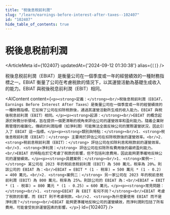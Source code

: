 ```yaml
---
title: "税後息税前利潤"
slug: "/learn/earnings-before-interest-after-taxes--102407"
id: "102407"
hide_table_of_contents: true
---
```



# 税後息税前利潤

<ArticleMeta id={102407} updatedAt={'2024-09-12 01:30:38'} alias={`[]`} />
<div className='border-solid border-b border-t-0 my-4 border-[var(--ifm-color-gray-300)]' />

税後息税前利潤（EBIAT）是衡量公司在一個季度或一年的經營績效的一種財務指標之一。EBIAT 衡量了公司在考慮税款的情況下，以其運營活動為基礎生成收入的能力。EBIAT 與税後税息前利潤（EBIT）相同。

<AIContent content={`<p><strong>定義：</strong><br/>税後息税前利潤（EBIAT，Earnings Before Interest After Taxes）是衡量公司在一個季度或一年的經營績效的一種財務指標。它反映了公司在扣除税款後，通過其運營活動所生成的收入能力。EBIAT 與税後税息前利潤（EBIT）相同。</p><p><strong>起源：</strong><br/>EBIAT 的概念起源於財務分析領域，旨在提供一個更清晰的視角來評估公司的運營效率和盈利能力。隨着企業財務管理的複雜化，傳統的利潤指標（如淨利潤）可能無法全面反映公司的實際運營狀況，因此引入了 EBIAT 這一指標。</p><p><strong>類別與特點：</strong><br/>1. <strong>税後息税前利潤（EBIAT）：</strong> 主要用於評估公司在扣除税款後的運營效率。<br/>2. <strong>税前息税前利潤（EBIT）：</strong> 評估公司在扣除利息和税款前的運營效率。<br/>3. <strong>淨利潤：</strong> 評估公司在扣除所有費用後的最終盈利能力。<br/>EBIAT 的特點在於它考慮了税款的影響，但不包括利息費用，因此能夠更準確地反映公司的運營績效。</p><p><strong>具體案例：</strong><br/>1. <strong>案例一：</strong> 某公司在 2023 年的税前息税前利潤（EBIT）為 500 萬元，税率為 20%。則該公司的 EBIAT 為：<br/>EBIAT = EBIT * (1 - 税率) = 500 萬元 * (1 - 0.2) = 400 萬元。<br/>2. <strong>案例二：</strong> 另一家公司在 2023 年的税前息税前利潤（EBIT）為 800 萬元，税率為 25%。則該公司的 EBIAT 為：<br/>EBIAT = EBIT * (1 - 税率) = 800 萬元 * (1 - 0.25) = 600 萬元。</p><p><strong>常見問題：</strong><br/>1. <strong>EBIAT 與 EBIT 有何不同？</strong><br/>EBIAT 考慮了税款的影響，而 EBIT 則不考慮税款。<br/>2. <strong>為什麼要使用 EBIAT 而不是淨利潤？</strong><br/>EBIAT 能夠更準確地反映公司的運營績效，而淨利潤則包括了所有費用，可能會受到非運營因素的影響。</p>`} id={102407} />
